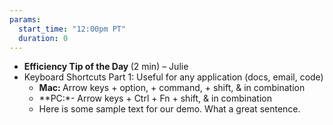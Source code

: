 ```yaml
---
params:
  start_time: "12:00pm PT"
  duration: 0
---
```


- **Efficiency Tip of the Day ** (2 min) – Julie
- Keyboard Shortcuts Part 1: Useful for any application (docs, email, code)
    - **Mac: **Arrow keys + option, + command, + shift, & in combination
    - **PC:*- Arrow keys + Ctrl + Fn + shift, & in combination
    - Here is some sample text for our demo. What a great sentence.
